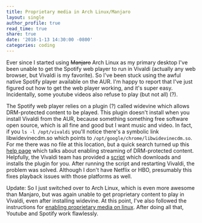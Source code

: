 ```yaml
---
title: Proprietary media in Arch Linux/Manjaro
layout: single
author_profile: true
read_time: true
share: true
date: '2018-1-13 14:30:00 -0800'
categories: coding
---
```


Ever since I started using ~~Manjaro~~ Arch Linux as my primary desktop I've been unable to get the Spotify web player to run in Vivaldi (actually any web browser, but Vivaldi is my favorite). So I've been stuck using the awful native Spotify player available on the AUR. I'm happy to report that I've just figured out how to get the web player working, and it's super easy. Incidentally, some youtube videos also refuse to play (but not all) (?).

The Spotify web player relies on a plugin (?) called widevine which allows DRM-protected content to be played. This plugin doesn't install when you install Vivaldi from the AUR, because something something free software open source, which is all fine and good but I want music and video. In fact, if you `ls -l /opt/vivaldi` you'll notice there's a symbolic link libwidevinecdm.so which points to `/opt/google/chrome/libwidevinecdm.so`. For me there was no file at this location, but a quick search turned up this [help page][help] which talks about enabling streaming of DRM-protected content. Helpfully, the Vivaldi team has provided a [script][script] which downloads and installs the plugin for you. After running the script and restarting Vivaldi, the problem was solved. Although I don't have Netflix or HBO, presumably this fixes playback issues with those platforms as well.

Update: So I just switched over to Arch Linux, which is even more awesome than Manjaro, but was again unable to get proprietary content to play in Vivaldi, even after installing widevine. At this point, I've also followed the instructions for [enabling proprietary media on linux][proprietary]. After doing all that, Youtube and Spotify work flawlessly.

[help]: https://help.vivaldi.com/article/netflix-on-linux/
[script]: https://gist.github.com/ruario/3c873d43eb20553d5014bd4d29fe37f1
[proprietary]: https://help.vivaldi.com/article/html5-proprietary-media-on-linux/
[html5]: https://help.vivaldi.com/article/html5-proprietary-media-on-linux/
